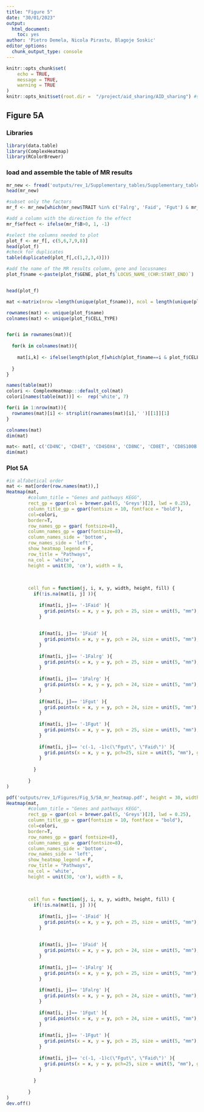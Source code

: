 ```yaml
---
title: "Figure 5"
date: "30/01/2023"
output: 
  html_document: 
    toc: yes
author: 'Pietro Demela, Nicola Pirastu, Blagoje Soskic'
editor_options: 
  chunk_output_type: console
---
```



```r
knitr::opts_chunk$set(
	echo = TRUE,
	message = TRUE,
	warning = TRUE
)
knitr::opts_knit$set(root.dir =  "/project/aid_sharing/AID_sharing") #set up the project directory
```

## Figure 5A
### Libraries

```r
library(data.table)
library(ComplexHeatmap)
library(RColorBrewer)
```

### load and assemble the table of MR results

```r
mr_new <- fread('outputs/rev_1/Supplementary_tables/Supplementary_table_MR_results.csv', data.table = F)
head(mr_new)
```



```r
#subset only the factors
mr_f <- mr_new[which(mr_new$TRAIT %in% c('Falrg', 'Faid', 'Fgut') & mr_new$PVAL<0.05),]

#add a column with the direction fo the effect
mr_f$effect <- ifelse(mr_f$B>0, 1, -1)

#select the columns needed to plot
plot_f <- mr_f[, c(5,6,7,9,8)]
head(plot_f)
#check for duplicates
table(duplicated(plot_f[,c(1,2,3,4)]))

#add the name of the MR results column, gene and locusnames
plot_f$name <-paste(plot_f$GENE, plot_f$`LOCUS_NAME_(CHR:START_END)`) 


head(plot_f)

mat <-matrix(nrow =length(unique(plot_f$name)), ncol = length(unique(plot_f$CELL_TYPE))) 

rownames(mat) <- unique(plot_f$name)
colnames(mat) <- unique(plot_f$CELL_TYPE)


for(i in rownames(mat)){
  
  for(k in colnames(mat)){
    
    mat[i,k] <- ifelse(length(plot_f[which(plot_f$name==i & plot_f$CELL_TYPE==k),]$effect)!=0, paste0(plot_f[which(plot_f$name==i & plot_f$CELL_TYPE==k) , c( 'effect', 'TRAIT')], collapse = ''), NA)
    
  }
}

names(table(mat))
colori <- ComplexHeatmap:::default_col(mat)
colori[names(table(mat))] <-  rep('white', 7)

for(i in 1:nrow(mat)){
  rownames(mat)[i] <- strsplit(rownames(mat)[i],' ')[[1]][1]
}

colnames(mat)
dim(mat)

mat<- mat[, c('CD4NC', 'CD4ET', 'CD4SOX4', 'CD8NC', 'CD8ET', 'CD8S100B','BIN', 'BMem', 'Plasma', 'MonoC', 'MonoNC', 'DC' ,'NK', 'NKR')]
dim(mat)
```

### Plot 5A
```r
#in alfabetical order
mat <- mat[order(row.names(mat)),]
Heatmap(mat, 
        #column_title = "Genes and pathways KEGG",
        rect_gp = gpar(col = brewer.pal(5, 'Greys')[2], lwd = 0.25), 
        column_title_gp = gpar(fontsize = 10, fontface = "bold"),
        col=colori, 
        border=T,
        row_names_gp = gpar( fontsize=8),
        column_names_gp = gpar(fontsize=8),
        column_names_side = 'bottom',
        row_names_side = 'left',
        show_heatmap_legend = F,
        row_title = "Pathways",
        na_col = 'white', 
        height = unit(30, 'cm'), width = 8, 
        
        
        
        cell_fun = function(j, i, x, y, width, height, fill) {
          if(!is.na(mat[i, j] )){
            
            if(mat[i, j]== '-1Faid' ){
              grid.points(x = x, y = y, pch = 25, size = unit(5, "mm"), gp = gpar(col = brewer.pal(6, 'Paired')[4], fill=brewer.pal(5, 'Paired')[4] ))
            }
            
            
            if(mat[i, j]== '1Faid' ){
              grid.points(x = x, y = y, pch = 24, size = unit(5, "mm"), gp = gpar(col = brewer.pal(5, 'Paired')[4], fill=brewer.pal(5, 'Paired')[4]))
            }
            
            if(mat[i, j]== '-1Falrg' ){
              grid.points(x = x, y = y, pch = 25, size = unit(5, "mm"), gp = gpar(col = brewer.pal(6, 'Paired')[6], fill=brewer.pal(6, 'Paired')[6]))
            }
            
            if(mat[i, j]== '1Falrg' ){
              grid.points(x = x, y = y, pch = 24, size = unit(5, "mm"), gp = gpar(col = brewer.pal(6, 'Paired')[6], fill=brewer.pal(6, 'Paired')[6]))
            }
            
            if(mat[i, j]== '1Fgut' ){
              grid.points(x = x, y = y, pch = 24, size = unit(5, "mm"), gp = gpar(col = brewer.pal(6, 'Paired')[2], fill=brewer.pal(6, 'Paired')[2]))
            }
            
            if(mat[i, j]== '-1Fgut' ){
              grid.points(x = x, y = y, pch = 25, size = unit(5, "mm"), gp = gpar(col = brewer.pal(6, 'Paired')[2], fill=brewer.pal(6, 'Paired')[2]))
            }
            
            if(mat[i, j]== 'c(-1, -1)c(\"Fgut\", \"Faid\")' ){
              grid.points(x = x, y = y, pch=25, size = unit(5, "mm"), gp = gpar(col = 'grey', fill='yellow'))
            }
            
          }
          
        }
)


```

```r
pdf('outputs/rev_1/Figures/Fig_5/5A_mr_heatmap.pdf', height = 30, width=8)
Heatmap(mat, 
        #column_title = "Genes and pathways KEGG",
        rect_gp = gpar(col = brewer.pal(5, 'Greys')[2], lwd = 0.25), 
        column_title_gp = gpar(fontsize = 10, fontface = "bold"),
        col=colori, 
        border=T,
        row_names_gp = gpar( fontsize=8),
        column_names_gp = gpar(fontsize=8),
        column_names_side = 'bottom',
        row_names_side = 'left',
        show_heatmap_legend = F,
        row_title = "Pathways",
        na_col = 'white', 
        height = unit(30, 'cm'), width = 8, 
        
        
        
        cell_fun = function(j, i, x, y, width, height, fill) {
          if(!is.na(mat[i, j] )){
            
            if(mat[i, j]== '-1Faid' ){
              grid.points(x = x, y = y, pch = 25, size = unit(5, "mm"), gp = gpar(col = brewer.pal(6, 'Paired')[4], fill=brewer.pal(5, 'Paired')[4] ))
            }
            
            
            if(mat[i, j]== '1Faid' ){
              grid.points(x = x, y = y, pch = 24, size = unit(5, "mm"), gp = gpar(col = brewer.pal(5, 'Paired')[4], fill=brewer.pal(5, 'Paired')[4]))
            }
            
            if(mat[i, j]== '-1Falrg' ){
              grid.points(x = x, y = y, pch = 25, size = unit(5, "mm"), gp = gpar(col = brewer.pal(6, 'Paired')[6], fill=brewer.pal(6, 'Paired')[6]))
            }
            
            if(mat[i, j]== '1Falrg' ){
              grid.points(x = x, y = y, pch = 24, size = unit(5, "mm"), gp = gpar(col = brewer.pal(6, 'Paired')[6], fill=brewer.pal(6, 'Paired')[6]))
            }
            
            if(mat[i, j]== '1Fgut' ){
              grid.points(x = x, y = y, pch = 24, size = unit(5, "mm"), gp = gpar(col = brewer.pal(6, 'Paired')[2], fill=brewer.pal(6, 'Paired')[2]))
            }
            
            if(mat[i, j]== '-1Fgut' ){
              grid.points(x = x, y = y, pch = 25, size = unit(5, "mm"), gp = gpar(col = brewer.pal(6, 'Paired')[2], fill=brewer.pal(6, 'Paired')[2]))
            }
            
            if(mat[i, j]== 'c(-1, -1)c(\"Fgut\", \"Faid\")' ){
              grid.points(x = x, y = y, pch=25, size = unit(5, "mm"), gp = gpar(col = 'grey', fill='yellow'))
            }
            
          }
          
        }
)
dev.off()
```











